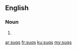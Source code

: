 ==English==

===Noun===
{{head|en|plural}}

# {{plural of|suq|lang=en}}

[[ar:suqs]]
[[fr:suqs]]
[[ku:suqs]]
[[my:suqs]]